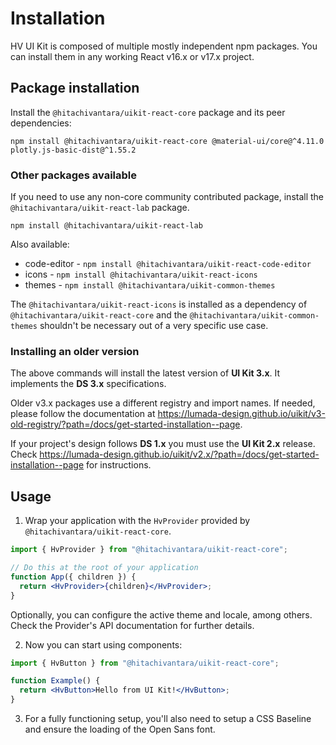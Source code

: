 

<Meta title="Get Started/Installation" />

# Installation

HV UI Kit is composed of multiple mostly independent npm packages. You can install them in any working React v16.x or v17.x project.

## Package installation

Install the `@hitachivantara/uikit-react-core` package and its peer dependencies:

```shell
npm install @hitachivantara/uikit-react-core @material-ui/core@^4.11.0 plotly.js-basic-dist@^1.55.2
```

### Other packages available

If you need to use any non-core community contributed package, install the `@hitachivantara/uikit-react-lab` package.

```shell
npm install @hitachivantara/uikit-react-lab
```

Also available:

- code-editor - `npm install @hitachivantara/uikit-react-code-editor`
- icons - `npm install @hitachivantara/uikit-react-icons`
- themes - `npm install @hitachivantara/uikit-common-themes`

The `@hitachivantara/uikit-react-icons` is installed as a dependency of `@hitachivantara/uikit-react-core` and the `@hitachivantara/uikit-common-themes` shouldn't be necessary out of a very specific use case.

### Installing an older version

The above commands will install the latest version of **UI Kit 3.x**. It implements the **DS 3.x** specifications.

Older v3.x packages use a different registry and import names. If needed, please follow the documentation at https://lumada-design.github.io/uikit/v3-old-registry/?path=/docs/get-started-installation--page.

If your project's design follows **DS 1.x** you must use the **UI Kit 2.x** release. Check https://lumada-design.github.io/uikit/v2.x/?path=/docs/get-started-installation--page for instructions.

## Usage

1. Wrap your application with the `HvProvider` provided by `@hitachivantara/uikit-react-core`.

```jsx
import { HvProvider } from "@hitachivantara/uikit-react-core";

// Do this at the root of your application
function App({ children }) {
  return <HvProvider>{children}</HvProvider>;
}
```

Optionally, you can configure the active theme and locale, among others.
Check <LinkTo kind="Foundation/Provider" story="Main" className="sbdocs sbdocs-a">the Provider's API documentation</LinkTo> for further details.

2. Now you can start using components:

```jsx
import { HvButton } from "@hitachivantara/uikit-react-core";

function Example() {
  return <HvButton>Hello from UI Kit!</HvButton>;
}
```

3. For a fully functioning setup, you'll also need to setup a <LinkTo kind="Foundation/CSS Baseline" story="Page" className="sbdocs sbdocs-a">CSS Baseline</LinkTo>
   and ensure <LinkTo kind="Foundation/Typography" story="Description" className="sbdocs sbdocs-a">the loading of the Open Sans font</LinkTo>.
